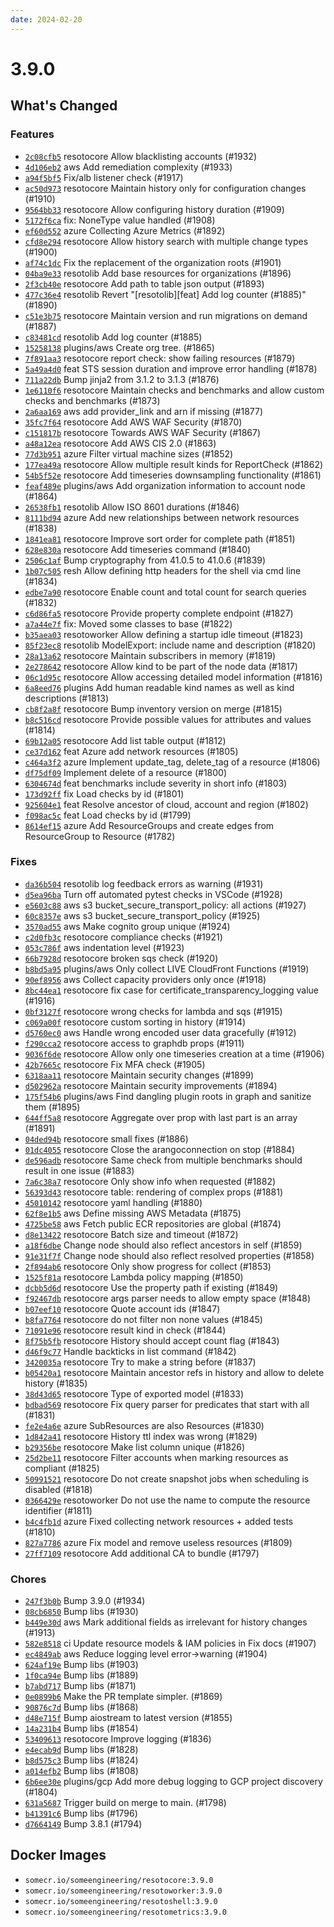 ```yaml
---
date: 2024-02-20
---
```


# 3.9.0

## What's Changed

### Features

- [`2c08cfb5`](https://github.com/someengineering/resoto/commit/2c08cfb5) <span class="badge badge--secondary">resotocore</span> Allow blacklisting accounts (#1932)
- [`4d106eb2`](https://github.com/someengineering/resoto/commit/4d106eb2) <span class="badge badge--secondary">aws</span> Add remediation complexity (#1933)
- [`a94f5bf5`](https://github.com/someengineering/resoto/commit/a94f5bf5) Fix/alb listener check (#1917)
- [`ac50d973`](https://github.com/someengineering/resoto/commit/ac50d973) <span class="badge badge--secondary">resotocore</span> Maintain history only for configuration changes (#1910)
- [`9564bb33`](https://github.com/someengineering/resoto/commit/9564bb33) <span class="badge badge--secondary">resotocore</span> Allow configuring history duration (#1909)
- [`5172f6ca`](https://github.com/someengineering/resoto/commit/5172f6ca) fix: NoneType value handled (#1908)
- [`ef60d552`](https://github.com/someengineering/resoto/commit/ef60d552) <span class="badge badge--secondary">azure</span> Collecting Azure Metrics (#1892)
- [`cfd8e294`](https://github.com/someengineering/resoto/commit/cfd8e294) <span class="badge badge--secondary">resotocore</span> Allow history search with multiple change types (#1900)
- [`af74c1dc`](https://github.com/someengineering/resoto/commit/af74c1dc) Fix the replacement of the organization roots (#1901)
- [`04ba9e33`](https://github.com/someengineering/resoto/commit/04ba9e33) <span class="badge badge--secondary">resotolib</span> Add base resources for organizations (#1896)
- [`2f3cb40e`](https://github.com/someengineering/resoto/commit/2f3cb40e) <span class="badge badge--secondary">resotocore</span> Add path to table json output (#1893)
- [`477c36e4`](https://github.com/someengineering/resoto/commit/477c36e4) <span class="badge badge--secondary">resotolib</span> Revert "[resotolib][feat] Add log counter (#1885)" (#1890)
- [`c51e3b75`](https://github.com/someengineering/resoto/commit/c51e3b75) <span class="badge badge--secondary">resotocore</span> Maintain version and run migrations on demand (#1887)
- [`c83481cd`](https://github.com/someengineering/resoto/commit/c83481cd) <span class="badge badge--secondary">resotolib</span> Add log counter (#1885)
- [`15258138`](https://github.com/someengineering/resoto/commit/15258138) <span class="badge badge--secondary">plugins/aws</span> Create org tree. (#1865)
- [`7f891aa3`](https://github.com/someengineering/resoto/commit/7f891aa3) <span class="badge badge--secondary">resotocore</span> report check: show failing resources (#1879)
- [`5a49a4d0`](https://github.com/someengineering/resoto/commit/5a49a4d0) <span class="badge badge--secondary">feat</span> STS session duration and improve error handling (#1878)
- [`711a22db`](https://github.com/someengineering/resoto/commit/711a22db) Bump jinja2 from 3.1.2 to 3.1.3 (#1876)
- [`1e6110f6`](https://github.com/someengineering/resoto/commit/1e6110f6) <span class="badge badge--secondary">resotocore</span> Maintain checks and benchmarks and allow custom checks and benchmarks (#1873)
- [`2a6aa169`](https://github.com/someengineering/resoto/commit/2a6aa169) <span class="badge badge--secondary">aws</span> add provider_link and arn if missing (#1877)
- [`35fc7f64`](https://github.com/someengineering/resoto/commit/35fc7f64) <span class="badge badge--secondary">resotocore</span> Add AWS WAF Security (#1870)
- [`c151817b`](https://github.com/someengineering/resoto/commit/c151817b) <span class="badge badge--secondary">resotocore</span> Towards AWS WAF Security (#1867)
- [`a48a12ea`](https://github.com/someengineering/resoto/commit/a48a12ea) <span class="badge badge--secondary">resotocore</span> Add AWS CIS 2.0 (#1863)
- [`77d3b951`](https://github.com/someengineering/resoto/commit/77d3b951) <span class="badge badge--secondary">azure</span> Filter virtual machine sizes (#1852)
- [`177ea49a`](https://github.com/someengineering/resoto/commit/177ea49a) <span class="badge badge--secondary">resotocore</span> Allow multiple result kinds for ReportCheck (#1862)
- [`54b5f52e`](https://github.com/someengineering/resoto/commit/54b5f52e) <span class="badge badge--secondary">resotocore</span> Add timeseries downsampling functionality (#1861)
- [`feaf489e`](https://github.com/someengineering/resoto/commit/feaf489e) <span class="badge badge--secondary">plugins/aws</span> Add organization information to account node (#1864)
- [`26538fb1`](https://github.com/someengineering/resoto/commit/26538fb1) <span class="badge badge--secondary">resotolib</span> Allow ISO 8601 durations (#1846)
- [`8111bd94`](https://github.com/someengineering/resoto/commit/8111bd94) <span class="badge badge--secondary">azure</span> Add new relationships between network resources (#1838)
- [`1841ea81`](https://github.com/someengineering/resoto/commit/1841ea81) <span class="badge badge--secondary">resotocore</span> Improve sort order for complete path (#1851)
- [`628e830a`](https://github.com/someengineering/resoto/commit/628e830a) <span class="badge badge--secondary">resotocore</span> Add timeseries command (#1840)
- [`2506c1af`](https://github.com/someengineering/resoto/commit/2506c1af) Bump cryptography from 41.0.5 to 41.0.6 (#1839)
- [`1b07c505`](https://github.com/someengineering/resoto/commit/1b07c505) <span class="badge badge--secondary">resh</span> Allow defining http headers for the shell via cmd line (#1834)
- [`edbe7a90`](https://github.com/someengineering/resoto/commit/edbe7a90) <span class="badge badge--secondary">resotocore</span> Enable count and total count for search queries (#1832)
- [`c6d86fa5`](https://github.com/someengineering/resoto/commit/c6d86fa5) <span class="badge badge--secondary">resotocore</span> Provide property complete endpoint (#1827)
- [`a7a44e7f`](https://github.com/someengineering/resoto/commit/a7a44e7f) fix: Moved some classes to base (#1822)
- [`b35aea03`](https://github.com/someengineering/resoto/commit/b35aea03) <span class="badge badge--secondary">resotoworker</span> Allow defining a startup idle timeout (#1823)
- [`85f23ec8`](https://github.com/someengineering/resoto/commit/85f23ec8) <span class="badge badge--secondary">resotolib</span> ModelExport: include name and description (#1820)
- [`28a13a62`](https://github.com/someengineering/resoto/commit/28a13a62) <span class="badge badge--secondary">resotocore</span> Maintain subscribers in memory (#1819)
- [`2e278642`](https://github.com/someengineering/resoto/commit/2e278642) <span class="badge badge--secondary">resotocore</span> Allow kind to be part of the node data (#1817)
- [`06c1d95c`](https://github.com/someengineering/resoto/commit/06c1d95c) <span class="badge badge--secondary">resotocore</span> Allow accessing detailed model information (#1816)
- [`6a8eed76`](https://github.com/someengineering/resoto/commit/6a8eed76) <span class="badge badge--secondary">plugins</span> Add human readable kind names as well as kind descriptions (#1813)
- [`cb8f2a8f`](https://github.com/someengineering/resoto/commit/cb8f2a8f) <span class="badge badge--secondary">resotocore</span> Bump inventory version on merge (#1815)
- [`b8c516cd`](https://github.com/someengineering/resoto/commit/b8c516cd) <span class="badge badge--secondary">resotocore</span> Provide possible values for attributes and values (#1814)
- [`69b12a05`](https://github.com/someengineering/resoto/commit/69b12a05) <span class="badge badge--secondary">resotocore</span> Add list table output (#1812)
- [`ce37d162`](https://github.com/someengineering/resoto/commit/ce37d162) <span class="badge badge--secondary">feat</span> Azure add network resources (#1805)
- [`c464a3f2`](https://github.com/someengineering/resoto/commit/c464a3f2) <span class="badge badge--secondary">azure</span> Implement update_tag, delete_tag of a resource (#1806)
- [`df75df09`](https://github.com/someengineering/resoto/commit/df75df09) Implement delete of a resource (#1800)
- [`6304674d`](https://github.com/someengineering/resoto/commit/6304674d) <span class="badge badge--secondary">feat</span> benchmarks include severity in short info (#1803)
- [`173d92ff`](https://github.com/someengineering/resoto/commit/173d92ff) <span class="badge badge--secondary">fix</span> Load checks by id (#1801)
- [`925604e1`](https://github.com/someengineering/resoto/commit/925604e1) <span class="badge badge--secondary">feat</span> Resolve ancestor of cloud, account and region (#1802)
- [`f098ac5c`](https://github.com/someengineering/resoto/commit/f098ac5c) <span class="badge badge--secondary">feat</span> Load checks by id (#1799)
- [`8614ef15`](https://github.com/someengineering/resoto/commit/8614ef15) <span class="badge badge--secondary">azure</span> Add ResourceGroups and create edges from ResourceGroup to Resource (#1782)

### Fixes

- [`da36b504`](https://github.com/someengineering/resoto/commit/da36b504) <span class="badge badge--secondary">resotolib</span> log feedback errors as warning (#1931)
- [`d5ea96ba`](https://github.com/someengineering/resoto/commit/d5ea96ba) Turn off automated pytest checks in VSCode (#1928)
- [`e5603c88`](https://github.com/someengineering/resoto/commit/e5603c88) <span class="badge badge--secondary">aws</span> s3 bucket_secure_transport_policy: all actions (#1927)
- [`60c8357e`](https://github.com/someengineering/resoto/commit/60c8357e) <span class="badge badge--secondary">aws</span> s3 bucket_secure_transport_policy (#1925)
- [`3570ad55`](https://github.com/someengineering/resoto/commit/3570ad55) <span class="badge badge--secondary">aws</span> Make cognito group unique (#1924)
- [`c2d0fb3c`](https://github.com/someengineering/resoto/commit/c2d0fb3c) <span class="badge badge--secondary">resotocore</span> compliance checks (#1921)
- [`053c786f`](https://github.com/someengineering/resoto/commit/053c786f) <span class="badge badge--secondary">aws</span> indentation level (#1923)
- [`66b7928d`](https://github.com/someengineering/resoto/commit/66b7928d) <span class="badge badge--secondary">resotocore</span> broken sqs check (#1920)
- [`b8bd5a95`](https://github.com/someengineering/resoto/commit/b8bd5a95) <span class="badge badge--secondary">plugins/aws</span> Only collect LIVE CloudFront Functions (#1919)
- [`90ef8956`](https://github.com/someengineering/resoto/commit/90ef8956) <span class="badge badge--secondary">aws</span> Collect capacity providers only once (#1918)
- [`8bc44ea1`](https://github.com/someengineering/resoto/commit/8bc44ea1) <span class="badge badge--secondary">resotocore</span> fix case for certificate_transparency_logging value (#1916)
- [`0bf3127f`](https://github.com/someengineering/resoto/commit/0bf3127f) <span class="badge badge--secondary">resotocore</span> wrong checks for lambda and sqs (#1915)
- [`c069a00f`](https://github.com/someengineering/resoto/commit/c069a00f) <span class="badge badge--secondary">resotocore</span> custom sorting in history (#1914)
- [`d5760ec0`](https://github.com/someengineering/resoto/commit/d5760ec0) <span class="badge badge--secondary">aws</span> Handle wrong encoded user data gracefully (#1912)
- [`f290cca2`](https://github.com/someengineering/resoto/commit/f290cca2) <span class="badge badge--secondary">resotocore</span> access to graphdb props (#1911)
- [`9036f6de`](https://github.com/someengineering/resoto/commit/9036f6de) <span class="badge badge--secondary">resotocore</span> Allow only one timeseries creation at a time (#1906)
- [`42b7665c`](https://github.com/someengineering/resoto/commit/42b7665c) <span class="badge badge--secondary">resotocore</span> Fix MFA check (#1905)
- [`6318aa11`](https://github.com/someengineering/resoto/commit/6318aa11) <span class="badge badge--secondary">resotocore</span> Maintain security changes (#1899)
- [`d502962a`](https://github.com/someengineering/resoto/commit/d502962a) <span class="badge badge--secondary">resotocore</span> Maintain security improvements (#1894)
- [`175f54b6`](https://github.com/someengineering/resoto/commit/175f54b6) <span class="badge badge--secondary">plugins/aws</span> Find dangling plugin roots in graph and sanitize them (#1895)
- [`644ff5a8`](https://github.com/someengineering/resoto/commit/644ff5a8) <span class="badge badge--secondary">resotocore</span> Aggregate over prop with last part is an array (#1891)
- [`04ded94b`](https://github.com/someengineering/resoto/commit/04ded94b) <span class="badge badge--secondary">resotocore</span> small fixes (#1886)
- [`01dc4055`](https://github.com/someengineering/resoto/commit/01dc4055) <span class="badge badge--secondary">resotocore</span> Close the arangoconnection on stop (#1884)
- [`de596adb`](https://github.com/someengineering/resoto/commit/de596adb) <span class="badge badge--secondary">resotocore</span> Same check from multiple benchmarks should result in one issue (#1883)
- [`7a6c38a7`](https://github.com/someengineering/resoto/commit/7a6c38a7) <span class="badge badge--secondary">resotocore</span> Only show info when requested (#1882)
- [`56393d43`](https://github.com/someengineering/resoto/commit/56393d43) <span class="badge badge--secondary">resotocore</span> table: rendering of complex props (#1881)
- [`45010142`](https://github.com/someengineering/resoto/commit/45010142) <span class="badge badge--secondary">resotocore</span> yaml handling (#1880)
- [`62f8e1b5`](https://github.com/someengineering/resoto/commit/62f8e1b5) <span class="badge badge--secondary">aws</span> Define missing AWS Metadata (#1875)
- [`4725be58`](https://github.com/someengineering/resoto/commit/4725be58) <span class="badge badge--secondary">aws</span> Fetch public ECR repositories are global (#1874)
- [`d8e13422`](https://github.com/someengineering/resoto/commit/d8e13422) <span class="badge badge--secondary">resotocore</span> Batch size and timeout (#1872)
- [`a18f6dbe`](https://github.com/someengineering/resoto/commit/a18f6dbe) Change node should also reflect ancestors in self (#1859)
- [`91e31f7f`](https://github.com/someengineering/resoto/commit/91e31f7f) Change node should also reflect resolved properties (#1858)
- [`2f894ab6`](https://github.com/someengineering/resoto/commit/2f894ab6) <span class="badge badge--secondary">resotocore</span> Only show progress for collect (#1853)
- [`1525f81a`](https://github.com/someengineering/resoto/commit/1525f81a) <span class="badge badge--secondary">resotocore</span> Lambda policy mapping (#1850)
- [`dcbb5d6d`](https://github.com/someengineering/resoto/commit/dcbb5d6d) <span class="badge badge--secondary">resotocore</span> Use the property path if existing (#1849)
- [`f92467db`](https://github.com/someengineering/resoto/commit/f92467db) <span class="badge badge--secondary">resotocore</span> args parser needs to allow empty space (#1848)
- [`b07eef10`](https://github.com/someengineering/resoto/commit/b07eef10) <span class="badge badge--secondary">resotocore</span> Quote account ids (#1847)
- [`b8fa7764`](https://github.com/someengineering/resoto/commit/b8fa7764) <span class="badge badge--secondary">resotocore</span> do not filter non none values (#1845)
- [`71091e96`](https://github.com/someengineering/resoto/commit/71091e96) <span class="badge badge--secondary">resotocore</span> result kind in check (#1844)
- [`8f75b5fb`](https://github.com/someengineering/resoto/commit/8f75b5fb) <span class="badge badge--secondary">resotocore</span> History should accept count flag (#1843)
- [`d46f9c77`](https://github.com/someengineering/resoto/commit/d46f9c77) Handle backticks in list command (#1842)
- [`3420035a`](https://github.com/someengineering/resoto/commit/3420035a) <span class="badge badge--secondary">resotocore</span> Try to make a string before (#1837)
- [`b05420a1`](https://github.com/someengineering/resoto/commit/b05420a1) <span class="badge badge--secondary">resotocore</span> Maintain ancestor refs in history and allow to delete history (#1835)
- [`38d43d65`](https://github.com/someengineering/resoto/commit/38d43d65) <span class="badge badge--secondary">resotocore</span> Type of exported model (#1833)
- [`bdbad569`](https://github.com/someengineering/resoto/commit/bdbad569) <span class="badge badge--secondary">resotocore</span> Fix query parser for predicates that start with all (#1831)
- [`fe2e4a6e`](https://github.com/someengineering/resoto/commit/fe2e4a6e) <span class="badge badge--secondary">azure</span> SubResources are also Resources (#1830)
- [`1d842a41`](https://github.com/someengineering/resoto/commit/1d842a41) <span class="badge badge--secondary">resotocore</span> History ttl index was wrong (#1829)
- [`b29356be`](https://github.com/someengineering/resoto/commit/b29356be) <span class="badge badge--secondary">resotocore</span> Make list column unique (#1826)
- [`25d2be11`](https://github.com/someengineering/resoto/commit/25d2be11) <span class="badge badge--secondary">resotocore</span> Filter accounts when marking resources as compliant (#1825)
- [`50991521`](https://github.com/someengineering/resoto/commit/50991521) <span class="badge badge--secondary">resotocore</span> Do not create snapshot jobs when scheduling is disabled (#1818)
- [`0366429e`](https://github.com/someengineering/resoto/commit/0366429e) <span class="badge badge--secondary">resotoworker</span> Do not use the name to compute the resource identifier (#1811)
- [`b4c4fb1d`](https://github.com/someengineering/resoto/commit/b4c4fb1d) <span class="badge badge--secondary">azure</span> Fixed collecting network resources + added tests (#1810)
- [`827a7786`](https://github.com/someengineering/resoto/commit/827a7786) <span class="badge badge--secondary">azure</span> Fix model and remove useless resources (#1809)
- [`27ff7109`](https://github.com/someengineering/resoto/commit/27ff7109) <span class="badge badge--secondary">resotocore</span> Add additional CA to bundle (#1797)

### Chores

- [`247f3b0b`](https://github.com/someengineering/resoto/commit/247f3b0b) Bump 3.9.0 (#1934)
- [`08cb6850`](https://github.com/someengineering/resoto/commit/08cb6850) Bump libs (#1930)
- [`b449e30d`](https://github.com/someengineering/resoto/commit/b449e30d) <span class="badge badge--secondary">aws</span> Mark additional fields as irrelevant for history changes (#1913)
- [`582e8518`](https://github.com/someengineering/resoto/commit/582e8518) <span class="badge badge--secondary">ci</span> Update resource models & IAM policies in Fix docs (#1907)
- [`ec4849ab`](https://github.com/someengineering/resoto/commit/ec4849ab) <span class="badge badge--secondary">aws</span> Reduce logging level error->warning (#1904)
- [`624af19e`](https://github.com/someengineering/resoto/commit/624af19e) Bump libs (#1903)
- [`1f0ca94e`](https://github.com/someengineering/resoto/commit/1f0ca94e) Bump libs (#1889)
- [`b7abd717`](https://github.com/someengineering/resoto/commit/b7abd717) Bump libs (#1871)
- [`0e0899b6`](https://github.com/someengineering/resoto/commit/0e0899b6) Make the PR template simpler. (#1869)
- [`90876c7d`](https://github.com/someengineering/resoto/commit/90876c7d) Bump libs (#1868)
- [`d48e715f`](https://github.com/someengineering/resoto/commit/d48e715f) Bump aiostream to latest version (#1855)
- [`14a231b4`](https://github.com/someengineering/resoto/commit/14a231b4) Bump libs (#1854)
- [`53409613`](https://github.com/someengineering/resoto/commit/53409613) <span class="badge badge--secondary">resotocore</span> Improve logging (#1836)
- [`e4ecab9d`](https://github.com/someengineering/resoto/commit/e4ecab9d) Bump libs (#1828)
- [`b8d575c3`](https://github.com/someengineering/resoto/commit/b8d575c3) Bump libs (#1824)
- [`a014efb2`](https://github.com/someengineering/resoto/commit/a014efb2) Bump libs (#1808)
- [`6b6ee30e`](https://github.com/someengineering/resoto/commit/6b6ee30e) <span class="badge badge--secondary">plugins/gcp</span> Add more debug logging to GCP project discovery (#1804)
- [`631a5687`](https://github.com/someengineering/resoto/commit/631a5687) Trigger build on merge to main. (#1798)
- [`b41391c6`](https://github.com/someengineering/resoto/commit/b41391c6) Bump libs (#1796)
- [`d7664149`](https://github.com/someengineering/resoto/commit/d7664149) Bump 3.8.1 (#1794)

<!--truncate-->

## Docker Images

- `somecr.io/someengineering/resotocore:3.9.0`
- `somecr.io/someengineering/resotoworker:3.9.0`
- `somecr.io/someengineering/resotoshell:3.9.0`
- `somecr.io/someengineering/resotometrics:3.9.0`

